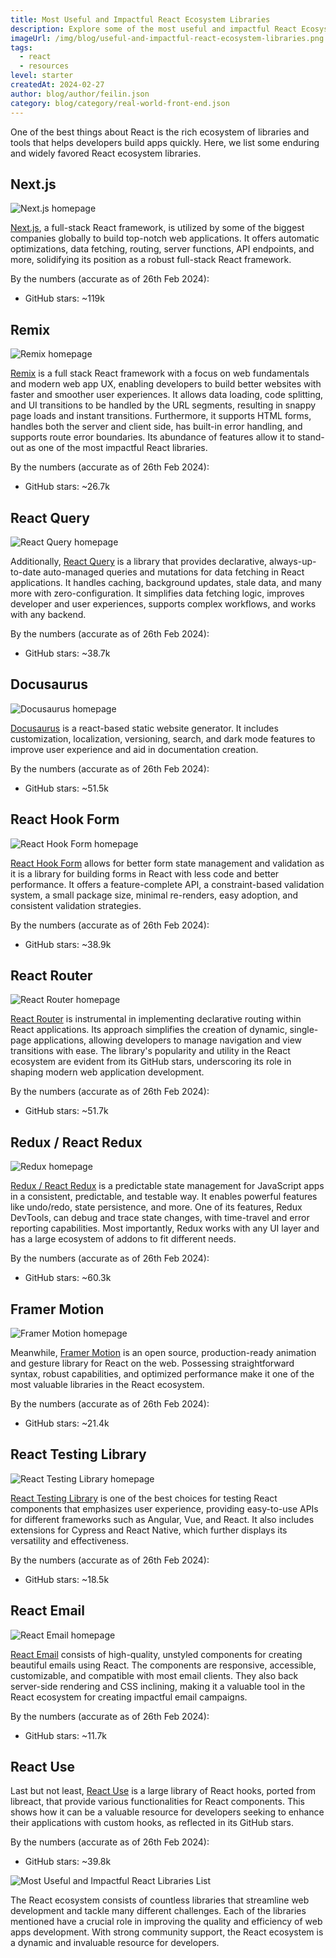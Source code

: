 ```yaml
---
title: Most Useful and Impactful React Ecosystem Libraries
description: Explore some of the most useful and impactful React Ecosystem Libraries.
imageUrl: /img/blog/useful-and-impactful-react-ecosystem-libraries.png
tags:
  - react
  - resources
level: starter
createdAt: 2024-02-27
author: blog/author/feilin.json
category: blog/category/real-world-front-end.json
---
```


One of the best things about React is the rich ecosystem of libraries and tools that helps developers build apps quickly. Here, we list some enduring and widely favored React ecosystem libraries.

## Next.js

![Next.js homepage](/img/blog/react-libraries/next-js.jpg)

[Next.js](http://nextjs.org), a full-stack React framework, is utilized by some of the biggest companies globally to build top-notch web applications. It offers automatic optimizations, data fetching, routing, server functions, API endpoints, and more, solidifying its position as a robust full-stack React framework.

By the numbers (accurate as of 26th Feb 2024):

- GitHub stars: ~119k

## Remix

![Remix homepage](/img/blog/react-libraries/remix.jpg)

[Remix](http://remix.run) is a full stack React framework with a focus on web fundamentals and modern web app UX, enabling developers to build better websites with faster and smoother user experiences. It allows data loading, code splitting, and UI transitions to be handled by the URL segments, resulting in snappy page loads and instant transitions. Furthermore, it supports HTML forms, handles both the server and client side, has built-in error handling, and supports route error boundaries. Its abundance of features allow it to stand-out as one of the most impactful React libraries.

By the numbers (accurate as of 26th Feb 2024):

- GitHub stars: ~26.7k

## React Query

![React Query homepage](/img/blog/react-libraries/react-query.jpg)

Additionally, [React Query](http://tanstack.com/query) is a library that provides declarative, always-up-to-date auto-managed queries and mutations for data fetching in React applications. It handles caching, background updates, stale data, and many more with zero-configuration. It simplifies data fetching logic, improves developer and user experiences, supports complex workflows, and works with any backend.

By the numbers (accurate as of 26th Feb 2024):

- GitHub stars: ~38.7k

## Docusaurus

![Docusaurus homepage](/img/blog/react-libraries/docusaurus.jpg)

[Docusaurus](http://docusaurus.io) is a react-based static website generator. It includes customization, localization, versioning, search, and dark mode features to improve user experience and aid in documentation creation.

By the numbers (accurate as of 26th Feb 2024):

- GitHub stars: ~51.5k

## React Hook Form

![React Hook Form homepage](/img/blog/react-libraries/react-hook-form.jpg)

[React Hook Form](http://react-hook-form.com) allows for better form state management and validation as it is a library for building forms in React with less code and better performance. It offers a feature-complete API, a constraint-based validation system, a small package size, minimal re-renders, easy adoption, and consistent validation strategies.

By the numbers (accurate as of 26th Feb 2024):

- GitHub stars: ~38.9k

## React Router

![React Router homepage](/img/blog/react-libraries/react-router.jpg)

[React Router](http://reactrouter.com) is instrumental in implementing declarative routing within React applications. Its approach simplifies the creation of dynamic, single-page applications, allowing developers to manage navigation and view transitions with ease. The library's popularity and utility in the React ecosystem are evident from its GitHub stars, underscoring its role in shaping modern web application development.

By the numbers (accurate as of 26th Feb 2024):

- GitHub stars: ~51.7k

## Redux / React Redux

![Redux homepage](/img/blog/react-libraries/redux.jpg)

[Redux / React Redux](http://redux.js.org) is a predictable state management for JavaScript apps in a consistent, predictable, and testable way. It enables powerful features like undo/redo, state persistence, and more. One of its features, Redux DevTools, can debug and trace state changes, with time-travel and error reporting capabilities. Most importantly, Redux works with any UI layer and has a large ecosystem of addons to fit different needs.

By the numbers (accurate as of 26th Feb 2024):

- GitHub stars: ~60.3k

## Framer Motion

![Framer Motion homepage](/img/blog/react-libraries/framer-motion.jpg)

Meanwhile, [Framer Motion](http://framer.com/motion) is an open source, production-ready animation and gesture library for React on the web. Possessing straightforward syntax, robust capabilities, and optimized performance make it one of the most valuable libraries in the React ecosystem.

By the numbers (accurate as of 26th Feb 2024):

- GitHub stars: ~21.4k

## React Testing Library

![React Testing Library homepage](/img/blog/react-libraries/react-testing-library.jpg)

[React Testing Library](https://testing-library.com/docs/) is one of the best choices for testing React components that emphasizes user experience, providing easy-to-use APIs for different frameworks such as Angular, Vue, and React. It also includes extensions for Cypress and React Native, which further displays its versatility and effectiveness.

By the numbers (accurate as of 26th Feb 2024):

- GitHub stars: ~18.5k

## React Email

![React Email homepage](/img/blog/react-libraries/react-email.jpg)

[React Email](https://react.email) consists of high-quality, unstyled components for creating beautiful emails using React. The components are responsive, accessible, customizable, and compatible with most email clients. They also back server-side rendering and CSS inclining, making it a valuable tool in the React ecosystem for creating impactful email campaigns.

By the numbers (accurate as of 26th Feb 2024):

- GitHub stars: ~11.7k

## React Use

Last but not least, [React Use](http://github.com/streamich/react-use) is a large library of React hooks, ported from libreact, that provide various functionalities for React components. This shows how it can be a valuable resource for developers seeking to enhance their applications with custom hooks, as reflected in its GitHub stars.

By the numbers (accurate as of 26th Feb 2024):

- GitHub stars: ~39.8k

![Most Useful and Impactful React Libraries List](/img/blog/react-libraries/useful-and-impactful-react-libraries-list.jpg)

The React ecosystem consists of countless libraries that streamline web development and tackle many different challenges. Each of the libraries mentioned have a crucial role in improving the quality and efficiency of web apps development. With strong community support, the React ecosystem is a dynamic and invaluable resource for developers.
